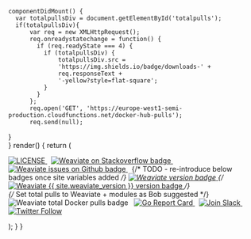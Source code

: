 
    componentDidMount() {
      var totalpullsDiv = document.getElementById('totalpulls');
      if(totalpullsDiv){
          var req = new XMLHttpRequest();
          req.onreadystatechange = function() {
            if (req.readyState === 4) {
              if (totalpullsDiv) {
                  totalpullsDiv.src =
                  'https://img.shields.io/badge/downloads-' +
                  req.responseText +
                  '-yellow?style=flat-square';
              }
            }
          };
          req.open('GET', 'https://europe-west1-semi-production.cloudfunctions.net/docker-hub-pulls');
          req.send(null);
}      
    }
    render() {
        return (
            <span>
                <p>
                    <a href="https://github.com/weaviate/weaviate">
                        <img
                            src="https://img.shields.io/github/license/weaviate/weaviate?style=flat-square"
                            alt="LICENSE"
                        />
                    </a>
                    &nbsp;
                    <a href="https://stackoverflow.com/tags/weaviate/">
                        <img
                            src="https://img.shields.io/badge/stackoverflow-%23weaviate-informational?style=flat-square"
                            alt="Weaviate on Stackoverflow badge"
                        />
                    </a>
                    &nbsp;
                    <a href="https://github.com/weaviate/weaviate/issues">
                        <img
                            src="https://img.shields.io/badge/github-issues-informational?style=flat-square"
                            alt="Weaviate issues on Github badge"
                        />
                    </a>
                    &nbsp;
                    {/* TODO - re-introduce below badges once site variables added */}
                    <a href="https://github.com/weaviate/weaviate/">
                        <img
                            src="https://img.shields.io/github/v/release/weaviate/weaviate?style=flat-square"
                            alt="Weaviate version badge"
                        />
                    </a>
                    {/* <a href="https://app.swaggerhub.com/apis/semi-technologies/weaviate/{{ site.weaviate_version }}">
                <img src="https://img.shields.io/badge/open--api--specs-{{ site.weaviate_version }}-brightgreen?style=flat-square" alt="Weaviate {{ site.weaviate_version }} version badge"/>
            </a>                 */}
                    <br />
                    {/* Set total pulls to Weaviate + modules as Bob suggested */}
                    <img
                        id="totalpulls"
                        src="https://img.shields.io/badge/downloads-loading...-yellow?style=flat-square"
                        alt="Weaviate total Docker pulls badge"
                    ></img>
                    &nbsp;
                    <a href="https://goreportcard.com/report/github.com/weaviate/weaviate">
                        <img
                            src="https://goreportcard.com/badge/github.com/weaviate/weaviate?style=flat-square"
                            alt="Go Report Card"
                        />
                    </a>
                    &nbsp;
                    <a href="https://weaviate.slack.com/">
                        <img
                            src="https://img.shields.io/badge/Slack-@weaviate.svg?logo=slack&style=flat-square"
                            alt="Join Slack"
                        />
                    </a>
                    &nbsp;
                    <a href="https://twitter.com/intent/follow?screen_name=weaviate_io">
                        <img
                            src="https://img.shields.io/twitter/follow/weaviate_io?logo=twitter&style=flat-square"
                            alt="Twitter Follow"
                        />
                    </a>
                </p>
            </span>
        );
    }
}
